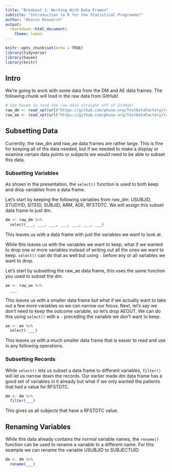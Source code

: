 ```yaml
---
title: "Breakout 1: Working With Data Frames"
subtitle: "Introduction to R for the Statistical Programmer"
author: "Atorus Research"
output:
  rmarkdown::html_document:
    theme: lumen
---
```


```r
knitr::opts_chunk$set(echo = TRUE)
library(tidyverse)
library(haven)
library(knitr)
```

## Intro

We're going to work with some data from the DM and AE data frames.  The following chunk will load in the raw data from GitHub!

```r
# Use haven to read the raw data straight off of GitHub!
raw_dm <- read_xpt(url("https://github.com/phuse-org/TestDataFactory/raw/main/Updated/TDF_SDTM/dm.xpt"))
raw_ae <- read_xpt(url("https://github.com/phuse-org/TestDataFactory/raw/main/Updated/TDF_SDTM/ae.xpt"))
```

## Subsetting Data

Currently, the raw_dm and raw_ae data frames are rather large.  This is fine for keeping all of the data needed, but if we needed to make a display or examine certain data points or subjects we would need to be able to subset this data.  

### Subsetting Variables

As shown in the presentation, the `select()` function is used to both keep and drop variables from a data frame.

Let's start by keeping the following variables from raw_dm: USUBJID, STUDYID, SITEID, SUBJID, ARM, AGE, RFSTDTC.  We will assign this subset data frame to just dm.

```r
dm <- raw_dm %>% 
  select(___, ___, ___, ___, ___, ___, ___)
```

This leaves us with a data frame with just the variables we want to look at.  

While this leaves us with the variables we want to keep, what if we wanted to drop one or more variables instead of writing out all the ones we want to keep.  `select()` can do that as well but using `-` before any or all variables we want to drop.

Let's start by subsetting the raw_ae data frame, this uses the same function you used to subset the dm.

```r
ae <- raw_ae %>% 
  ___
```

This leaves us with a smaller data frame but what if we actually want to take out a few more variables so we can narrow our focus.  Next, let's say we don't need to keep the outcome variable, so let's drop AEOUT.  We can do this using `select()` with a `-` preceding the variable we don't want to keep.

```r
ae <- ae %>% 
  select(-___)
```

This leaves us with a much smaller data frame that is easier to read and use in any following operations.

### Subsetting Records

While `select()` lets us subset a data frame to different variables, `filter()` will let us narrow down the records.  Our earlier made dm data frame has a good set of variables in it already but what if we only wanted the patients that had a value for RFSTDTC.

```r
dm <- dm %>% 
  filter(___)
```

This gives us all subjects that have a RFSTDTC value.

## Renaming Variables

While this data already contains the normal variable names, the `rename()` function can be used to rename a variable to a different name.  For this example we can rename the variable USUBJID to SUBJECTUID.

```r
dm <- dm %>% 
  rename(___)
```





